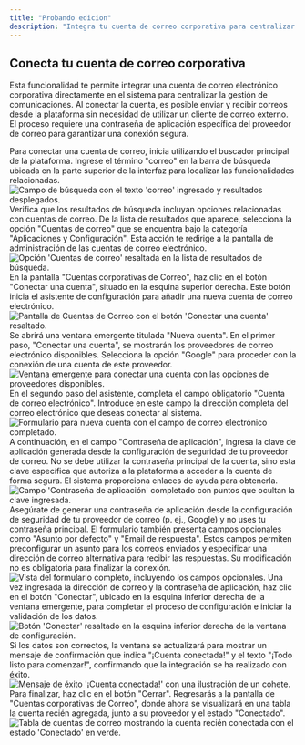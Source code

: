```yaml
---
title: "Probando edicion"
description: "Integra tu cuenta de correo corporativa para centralizar la gestión de comunicaciones y enviar/recibir correos desde la plataforma de forma segura."
---
```


## Conecta tu cuenta de correo corporativa

Esta funcionalidad te permite integrar una cuenta de correo electrónico corporativa directamente en el sistema para centralizar la gestión de comunicaciones. Al conectar la cuenta, es posible enviar y recibir correos desde la plataforma sin necesidad de utilizar un cliente de correo externo. El proceso requiere una contraseña de aplicación específica del proveedor de correo para garantizar una conexión segura.

<Steps>
<Step title="Busca la funcionalidad">
Para conectar una cuenta de correo, inicia utilizando el buscador principal de la plataforma. Ingrese el término "correo" en la barra de búsqueda ubicada en la parte superior de la interfaz para localizar las funcionalidades relacionadas.

<Frame>
<img src="https://files-public-web.s3-us-west-2.amazonaws.com/1978/video_screenshots/2025/10/16/screenshot_1760646130_0_68f153f29da1b.jpg" alt="Campo de búsqueda con el texto 'correo' ingresado y resultados desplegados." />
</Frame>

<Check>
Verifica que los resultados de búsqueda incluyan opciones relacionadas con cuentas de correo.
</Check>
</Step>

<Step title="Accede a la configuración de cuentas de correo">
De la lista de resultados que aparece, selecciona la opción "Cuentas de correo" que se encuentra bajo la categoría "Aplicaciones y Configuración". Esta acción te redirige a la pantalla de administración de las cuentas de correo electrónico.

<Frame>
<img src="https://files-public-web.s3-us-west-2.amazonaws.com/1978/video_screenshots/2025/10/16/screenshot_1760646131_1_68f153f30c596.jpg" alt="Opción 'Cuentas de correo' resaltada en la lista de resultados de búsqueda." />
</Frame>
</Step>

<Step title="Inicia la conexión de una nueva cuenta">
En la pantalla "Cuentas corporativas de Correo", haz clic en el botón "Conectar una cuenta", situado en la esquina superior derecha. Este botón inicia el asistente de configuración para añadir una nueva cuenta de correo electrónico.

<Frame>
<img src="https://files-public-web.s3-us-west-2.amazonaws.com/1978/video_screenshots/2025/10/16/screenshot_1760646131_2_68f153f387148.jpg" alt="Pantalla de Cuentas de Correo con el botón 'Conectar una cuenta' resaltado." />
</Frame>
</Step>

<Step title="Selecciona el proveedor de correo">
Se abrirá una ventana emergente titulada "Nueva cuenta". En el primer paso, "Conectar una cuenta", se mostrarán los proveedores de correo electrónico disponibles. Selecciona la opción "Google" para proceder con la conexión de una cuenta de este proveedor.

<Frame>
<img src="https://files-public-web.s3-us-west-2.amazonaws.com/1978/video_screenshots/2025/10/16/screenshot_1760646131_3_68f153f3be7d0.jpg" alt="Ventana emergente para conectar una cuenta con las opciones de proveedores disponibles." />
</Frame>
</Step>

<Step title="Ingresa tu dirección de correo electrónico">
En el segundo paso del asistente, completa el campo obligatorio "Cuenta de correo electrónico". Introduce en este campo la dirección completa del correo electrónico que deseas conectar al sistema.

<Frame>
<img src="https://files-public-web.s3-us-west-2.amazonaws.com/1978/video_screenshots/2025/10/16/screenshot_1760646132_4_68f153f400ff1.jpg" alt="Formulario para nueva cuenta con el campo de correo electrónico completado." />
</Frame>
</Step>

<Step title="Introduce la contraseña de aplicación">
A continuación, en el campo "Contraseña de aplicación", ingresa la clave de aplicación generada desde la configuración de seguridad de tu proveedor de correo.  No se debe utilizar la contraseña principal de la cuenta, sino esta clave específica que autoriza a la plataforma a acceder a la cuenta de forma segura. El sistema proporciona enlaces de ayuda para obtenerla.

<Frame>
<img src="https://files-public-web.s3-us-west-2.amazonaws.com/1978/video_screenshots/2025/10/16/screenshot_1760646132_5_68f153f43b68d.jpg" alt="Campo 'Contraseña de aplicación' completado con puntos que ocultan la clave ingresada." />
</Frame>

<Warning>
Asegúrate de generar una contraseña de aplicación desde la configuración de seguridad de tu proveedor de correo (p. ej., Google) y no uses tu contraseña principal.
</Warning>
</Step>

<Step title="Configura opciones adicionales (opcional)">
El formulario también presenta campos opcionales como "Asunto por defecto" y "Email de respuesta".  Estos campos permiten preconfigurar un asunto para los correos enviados y especificar una dirección de correo alternativa para recibir las respuestas. Su modificación no es obligatoria para finalizar la conexión.

<Frame>
<img src="https://files-public-web.s3-us-west-2.amazonaws.com/1978/video_screenshots/2025/10/16/screenshot_1760646132_6_68f153f47a97c.jpg" alt="Vista del formulario completo, incluyendo los campos opcionales." />
</Frame>
</Step>

<Step title="Conecta tu cuenta">
Una vez ingresada la dirección de correo y la contraseña de aplicación, haz clic en el botón "Conectar", ubicado en la esquina inferior derecha de la ventana emergente, para completar el proceso de configuración e iniciar la validación de los datos.

<Frame>
<img src="https://files-public-web.s3-us-west-2.amazonaws.com/1978/video_screenshots/2025/10/16/screenshot_1760646132_7_68f153f4a72e7.jpg" alt="Botón 'Conectar' resaltado en la esquina inferior derecha de la ventana de configuración." />
</Frame>
</Step>

<Step title="Confirma la conexión exitosa">
Si los datos son correctos, la ventana se actualizará para mostrar un mensaje de confirmación que indica "¡Cuenta conectada!" y el texto "¡Todo listo para comenzar!", confirmando que la integración se ha realizado con éxito.

<Frame>
<img src="https://files-public-web.s3-us-west-2.amazonaws.com/1978/video_screenshots/2025/10/16/screenshot_1760646133_8_68f153f50498f.jpg" alt="Mensaje de éxito '¡Cuenta conectada!' con una ilustración de un cohete." />
</Frame>
</Step>

<Step title="Cierra la ventana">
Para finalizar, haz clic en el botón "Cerrar". Regresarás a la pantalla de "Cuentas corporativas de Correo", donde ahora se visualizará en una tabla la cuenta recién agregada, junto a su proveedor y el estado "Conectado".

<Frame>
<img src="https://files-public-web.s3-us-west-2.amazonaws.com/1978/video_screenshots/2025/10/16/screenshot_1760646133_9_68f153f54799a.jpg" alt="Tabla de cuentas de correo mostrando la cuenta recién conectada con el estado 'Conectado' en verde." />
</Frame>
</Step>
</Steps>

